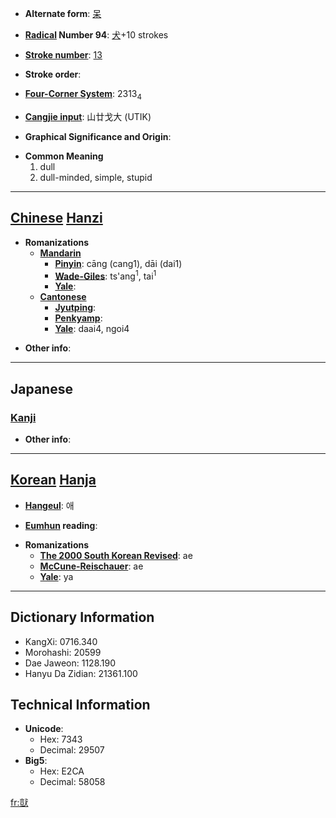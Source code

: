 * '''Alternate form''': [[呆]]

* '''[[Wiktionary:Chinese radical index| Radical]] Number 94''': [[Wiktionary:Chinese radical index 犬|犬]]+10 strokes

* '''[[Wiktionary:Chinese total strokes index|Stroke number]]''': [[Wiktionary:Chinese total strokes index 13|13]]

* '''Stroke order''': 

* '''[[Wiktionary:Chinese four corner index|Four-Corner System]]''': 2313<sub>4</sub>

* '''[[Wiktionary:Chinese Cangjie index|Cangjie input]]''': 山廿戈大 (UTIK)

* '''Graphical Significance and Origin''': 

* '''Common Meaning'''
*#dull
*# dull-minded, simple, stupid


----

== [[Chinese]] [[Hanzi]] ==

* '''Romanizations'''
** '''[[Mandarin]]'''
*** '''[[Pinyin]]''': cāng (cang1), dāi (dai1)
*** '''[[Wade-Giles]]''': ts'ang<sup>1</sup>, tai<sup>1</sup>
*** '''[[Yale]]''': 
** '''[[Cantonese]]'''
*** '''[[Jyutping]]''':
*** '''[[Penkyamp]]''': 
*** '''[[Yale]]''': daai4, ngoi4

* '''Other info''': 

----

==Japanese==
===[[Kanji]]===
{{kanji|on readings=[[がい]] (gai)
|kun readings=[[おろか]] (oroka)
}}

* '''Other info''':  

----

== [[Korean]] [[Hanja]] ==

* '''[[Hangeul]]''': 애

* '''[[Eumhun]] reading''': 

* '''Romanizations'''
** '''[[The 2000 South Korean Revised Romanization|The 2000 South Korean Revised]]''': ae
** '''[[McCune-Reischauer]]''': ae
** '''[[Yale]]''': ya

----

== Dictionary Information ==

* KangXi: 0716.340
* Morohashi: 20599
* Dae Jaweon: 1128.190
* Hanyu Da Zidian: 21361.100

== Technical Information ==

* '''Unicode''':
** Hex: 7343
** Decimal: 29507
* '''Big5''':
** Hex: E2CA
** Decimal: 58058

[[fr:獃]]